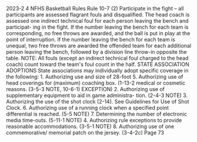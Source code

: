 2023-2 4 NFHS Basketball Rules Rule 10-7 (2) Participate in the fight – all participants are assessed flagrant fouls and disqualified. The head coach is assessed one indirect technical foul for each person leaving the bench and participat- ing in the fight. If the number leaving the bench for each team is corresponding, no free throws are awarded, and the ball is put in play at the point of interruption. If the number leaving the bench for each team is unequal, two free throws are awarded the offended team for each additional person leaving the bench, followed by a division line throw-in opposite the table. NOTE: All fouls (except an indirect technical foul charged to the head coach) count toward the team's foul count in the half. STATE ASSOCIATION ADOPTIONS State associations may individually adopt specific coverage in the following: 1. Authorizing use and size of 28-foot 5. Authorizing use of head coverings for (maximum) coaching box. (1-13-2 medical or cosmetic reasons. (3-5-3 NOTE, 10-6-1) EXCEPTION) 2. Authorizing use of supplementary equipment to aid in game administra- tion. (2-4-3 NOTE) 3. Authorizing the use of the shot clock (2-14). See Guidelines for Use of Shot Clock. 6. Authorizing use of a running clock when a specified point differential is reached. (5-5 NOTE) 7. Determining the number of electronic media time-outs. (5-11-1 NOTE) 4. Authorizing rule exceptions to provide reasonable accommodations. (3-5-1 NOTE) 8. Authorizing use of one commemorative/ memorial patch on the jersey. (3-4-2c) Page 73